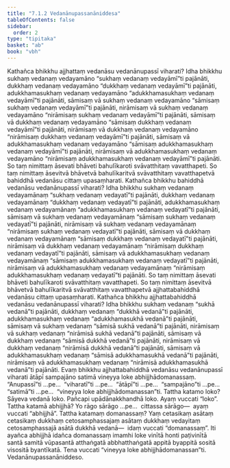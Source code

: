 ```yaml
---
title: "7.1.2 Vedanānupassanāniddesa"
tableOfContents: false
sidebar:
  order: 2
type: "tipitaka"
basket: "ab"
book: "vbh"
---
```



<DynamicBreadcrumb />

<Division number="363" book="vbh">

<Paragraph number="1346" book="vbh">
Kathañca bhikkhu ajjhattaṃ vedanāsu vedanānupassī viharati? Idha bhikkhu sukhaṃ vedanaṃ vedayamāno “sukhaṃ vedanaṃ vedayāmī”ti pajānāti, dukkhaṃ vedanaṃ vedayamāno “dukkhaṃ vedanaṃ vedayāmī”ti pajānāti, adukkhamasukhaṃ vedanaṃ vedayamāno “adukkhamasukhaṃ vedanaṃ vedayāmī”ti pajānāti, sāmisaṃ vā sukhaṃ vedanaṃ vedayamāno “sāmisaṃ sukhaṃ vedanaṃ vedayāmī”ti pajānāti, nirāmisaṃ vā sukhaṃ vedanaṃ vedayamāno “nirāmisaṃ sukhaṃ vedanaṃ vedayāmī”ti pajānāti, sāmisaṃ vā dukkhaṃ vedanaṃ vedayamāno “sāmisaṃ dukkhaṃ vedanaṃ vedayāmī”ti pajānāti, nirāmisaṃ vā dukkhaṃ vedanaṃ vedayamāno “nirāmisaṃ dukkhaṃ vedanaṃ vedayāmī”ti pajānāti, sāmisaṃ vā adukkhamasukhaṃ vedanaṃ vedayamāno “sāmisaṃ adukkhamasukhaṃ vedanaṃ vedayāmī”ti pajānāti, nirāmisaṃ vā adukkhamasukhaṃ vedanaṃ vedayamāno “nirāmisaṃ adukkhamasukhaṃ vedanaṃ vedayāmī”ti pajānāti. So taṃ nimittaṃ āsevati bhāveti bahulīkaroti svāvatthitaṃ vavatthapeti. So taṃ nimittaṃ āsevitvā bhāvetvā bahulīkaritvā svāvatthitaṃ vavatthapetvā bahiddhā vedanāsu cittaṃ upasaṃharati.
</Paragraph>

<Paragraph number="1347" book="vbh">
Kathañca bhikkhu bahiddhā vedanāsu vedanānupassī viharati? Idha bhikkhu sukhaṃ vedanaṃ vedayamānaṃ “sukhaṃ vedanaṃ vedayatī”ti pajānāti, dukkhaṃ vedanaṃ vedayamānaṃ “dukkhaṃ vedanaṃ vedayatī”ti pajānāti, adukkhamasukhaṃ vedanaṃ vedayamānaṃ “adukkhamasukhaṃ vedanaṃ vedayatī”ti pajānāti, sāmisaṃ vā sukhaṃ vedanaṃ vedayamānaṃ “sāmisaṃ sukhaṃ vedanaṃ vedayatī”ti pajānāti, nirāmisaṃ vā sukhaṃ vedanaṃ vedayamānaṃ “nirāmisaṃ sukhaṃ vedanaṃ vedayatī”ti pajānāti, sāmisaṃ vā dukkhaṃ vedanaṃ vedayamānaṃ “sāmisaṃ dukkhaṃ vedanaṃ vedayatī”ti pajānāti, nirāmisaṃ vā dukkhaṃ vedanaṃ vedayamānaṃ “nirāmisaṃ dukkhaṃ vedanaṃ vedayatī”ti pajānāti, sāmisaṃ vā adukkhamasukhaṃ vedanaṃ vedayamānaṃ “sāmisaṃ adukkhamasukhaṃ vedanaṃ vedayatī”ti pajānāti, nirāmisaṃ vā adukkhamasukhaṃ vedanaṃ vedayamānaṃ “nirāmisaṃ adukkhamasukhaṃ vedanaṃ vedayatī”ti pajānāti. So taṃ nimittaṃ āsevati bhāveti bahulīkaroti svāvatthitaṃ vavatthapeti. So taṃ nimittaṃ āsevitvā bhāvetvā bahulīkaritvā svāvatthitaṃ vavatthapetvā ajjhattabahiddhā vedanāsu cittaṃ upasaṃharati.
</Paragraph>

<Paragraph number="1348" book="vbh">
Kathañca bhikkhu ajjhattabahiddhā vedanāsu vedanānupassī viharati? Idha bhikkhu sukhaṃ vedanaṃ “sukhā vedanā”ti pajānāti, dukkhaṃ vedanaṃ “dukkhā vedanā”ti pajānāti, adukkhamasukhaṃ vedanaṃ “adukkhamasukhā vedanā”ti pajānāti, sāmisaṃ vā sukhaṃ vedanaṃ “sāmisā sukhā vedanā”ti pajānāti, nirāmisaṃ vā sukhaṃ vedanaṃ “nirāmisā sukhā vedanā”ti pajānāti, sāmisaṃ vā dukkhaṃ vedanaṃ “sāmisā dukkhā vedanā”ti pajānāti, nirāmisaṃ vā dukkhaṃ vedanaṃ “nirāmisā dukkhā vedanā”ti pajānāti, sāmisaṃ vā adukkhamasukhaṃ vedanaṃ “sāmisā adukkhamasukhā vedanā”ti pajānāti, nirāmisaṃ vā adukkhamasukhaṃ vedanaṃ “nirāmisā adukkhamasukhā vedanā”ti pajānāti. Evaṃ bhikkhu ajjhattabahiddhā vedanāsu vedanānupassī viharati ātāpī sampajāno satimā vineyya loke abhijjhādomanassaṃ.
</Paragraph>

</Division>
<Division number="364" book="vbh">

<Paragraph number="1349" book="vbh">
“Anupassī”ti …pe…  “viharatī”ti …pe…  “ātāpī”ti …pe…  “sampajāno”ti …pe…  “satimā”ti …pe…  “vineyya loke abhijjhādomanassan”ti. Tattha katamo loko? Sāyeva vedanā loko. Pañcapi upādānakkhandhā loko. Ayaṃ vuccati “loko”. Tattha katamā abhijjhā? Yo rāgo sārāgo …pe…  cittassa sārāgo—  ayaṃ vuccati “abhijjhā”. Tattha katamaṃ domanassaṃ? Yaṃ cetasikaṃ asātaṃ cetasikaṃ dukkhaṃ cetosamphassajaṃ asātaṃ dukkhaṃ vedayitaṃ cetosamphassajā asātā dukkhā vedanā—  idaṃ vuccati “domanassaṃ”. Iti ayañca abhijjhā idañca domanassaṃ imamhi loke vinītā honti paṭivinītā santā samitā vūpasantā atthaṅgatā abbhatthaṅgatā appitā byappitā sositā visositā byantīkatā. Tena vuccati “vineyya loke abhijjhādomanassan”ti.

</Paragraph>
</Division>

<Paragraph number="1350" type="center" book="vbh">
Vedanānupassanāniddeso.
</Paragraph>